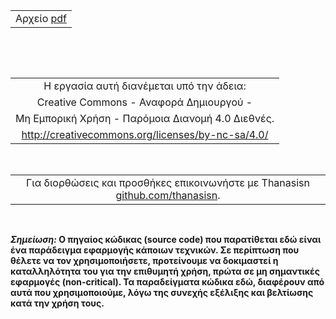 
\newpage 
# {-}

\  

--------------------------------------------------------------------------------------------
     Αρχείο [pdf](https://thanasisn.github.io/Libratran_guide/Libratran_guide.pdf)
--------------------------------------------------------------------------------------------

\  
\vfill
\  

\  

----------------------------------------------------------------------------------------------------------------------
    Η εργασία αυτή διανέμεται υπό την άδεια:
    Creative Commons - Αναφορά Δημιουργού - 
    Μη Εμπορική Χρήση - Παρόμοια Διανομή 4.0 Διεθνές.
    [http://creativecommons.org/licenses/by-nc-sa/4.0/](http://creativecommons.org/licenses/by-nc-sa/4.0/)
----------------------------------------------------------------------------------------------------------------------

\  
\vfill \  
\  

--------------------------------------------------------------------------------------------------------------------
   Για διορθώσεις και προσθήκες επικοινωνήστε με Thanasisn [github.com/thanasisn](https://github.com/thanasisn).
--------------------------------------------------------------------------------------------------------------------

\  
\vfill \  
\  

**_Σημείωση:_ Ο πηγαίος κώδικας (source code) που παρατίθεται εδώ είναι ένα παράδειγμα εφαρμογής κάποιων τεχνικών. Σε περίπτωση που θέλετε να τον χρησιμοποιήσετε, προτείνουμε να δοκιμαστεί η καταλληλότητα του για την επιθυμητή χρήση, πρώτα σε μη σημαντικές εφαρμογές (non-critical). Τα παραδείγματα κώδικα εδώ, διαφέρουν από αυτά που χρησιμοποιούμε, λόγω της συνεχής εξέλιξης και βελτίωσης κατά την χρήση τους.**


